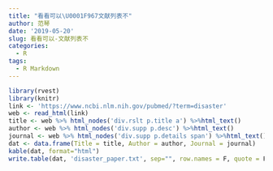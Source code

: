 ```yaml
---
title: "看看可以\U0001F967文献列表不"
author: 范琴
date: '2019-05-20'
slug: 看看可以-文献列表不
categories:
  - R
tags:
  - R Markdown
---
```

```r
library(rvest)
library(knitr)
link <- 'https://www.ncbi.nlm.nih.gov/pubmed/?term=disaster'
web <- read_html(link)
title <- web %>% html_nodes('div.rslt p.title a') %>%html_text()
author <- web %>% html_nodes('div.supp p.desc') %>%html_text()
journal <- web %>% html_nodes('div.supp p.details span') %>%html_text()
dat <- data.frame(Title = title, Author = author, Journal = journal)
kable(dat, format="html")
write.table(dat, 'disaster_paper.txt', sep="", row.names = F, quote = F)

```
